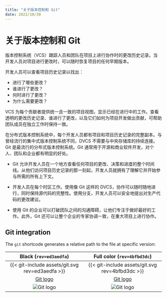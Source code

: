 ```yaml
---
title: "关于版本控制和 Git"
date: 2022/10/30
---
```


# 关于版本控制和 Git

版本控制系统（VCS）跟踪人员和团队在项目上进行协作时的更改历史记录。当开发人员对项目进行更改时，可以随时恢复项目的任何早期版本。

开发人员可以查看项目历史记录以找出：

- 进行了哪些更改？
- 谁进行了更改？
- 何时进行了更改？
- 为什么需要更改？

VCS 为每个贡献者提供统一且一致的项目视图，显示已经在进行中的工作。查看透明的更改历史记录、谁进行了更改，以及它们如何为项目开发做出贡献，可帮助团队成员在独立工作时保持一致。

在分布式版本控制系统中，每个开发人员都有项目和项目历史记录的完整副本。与曾经流行的集中式版本控制系统不同，DVCS 不需要与中央存储库的持续连接。Git 是最流行的分布式版本控制系统。Git 通常用于开源和商业软件开发，对个人、团队和企业都有明显的好处。

- Git 允许开发人员在一个地方查看任何项目的更改、决策和进度的整个时间线。从他们访问项目历史记录的那一刻起，开发人员就拥有了理解它并开始参与所需的所有上下文。

- 开发人员在每个时区工作。使用像 Git 这样的 DVCS，协作可以随时随地进行，同时保持源代码的完整性。使用分支，开发人员可以安全地提出对生产代码的更改建议。

- 使用 Git 的企业可以打破团队之间的沟通障碍，让他们专注于做好最好的工作。此外，Git 还可以让整个企业的专家协调一致，在重大项目上进行协作。

## Git integration

The `git` shortcode generates a relative path to the file at specific version:

|                    Black (`rev=ed3aedfa`)                    |                 Full color (`rev=4bfbd3dc`)                  |
| :----------------------------------------------------------: | :----------------------------------------------------------: |
|       {{< git-include assets/git.svg rev=ed3aedfa >}}        |       {{< git-include assets/git.svg rev=4bfbd3dc >}}        |
| [Git logo]({{< git-include assets/git.svg rev=ed3aedfa >}})  | [Git logo]({{< git-include assets/git.svg rev=4bfbd3dc >}})  |
| ![Git logo]({{< git-include assets/git.svg rev=ed3aedfa >}}) | ![Git logo]({{< git-include assets/git.svg rev=4bfbd3dc >}}) |

